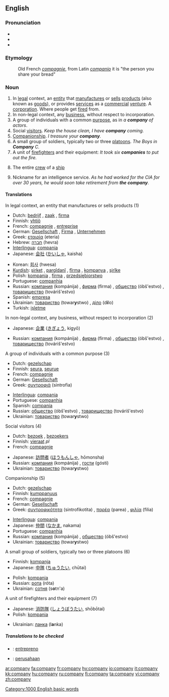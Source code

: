 ==English==

{{rank|persons|wrote|chief|611|company|sweet|duty|heavy}}

===Pronunciation===
*{{SAMPA|/"kVmp@ni/}}
*{{IPA|/'kʌmpəni/}}
*{{audio|en-us-company.ogg|Audio (US)}}

===Etymology===
:Old French ''[[compagnie]]'', from Latin ''[[companio]]'' it is "the person you share your bread"

===Noun===
{{en-noun|compan|ies}}

# In [[legal]] context, an [[entity]] that [[manufacture]]s or [[sell]]s [[product]]s (also known as [[goods]]), or provides [[services]] as a [[commercial]] [[venture]]. A [[corporation]]. Where people get [[fired]] from.
# In non-legal context, any [[business]], without respect to incorporation.
# A group of individuals with a common [[purpose]], as in ''a '''company''' of actors''.
# Social [[visitor]]s.   ''Keep the house clean, I have '''company''' coming.''
# [[Companion]]ship.  ''I treasure your '''company'''.''
# A small group of soldiers, typically two or three [[platoon]]s.  ''The Boys in '''Company''' C.''
# A unit of [[firefighter]]s and their equipment: ''It took six '''companies''' to put out the fire.''
# {{nautical}} The entire [[crew]] of a [[ship]]
# {{idiom}} Nickname for an intelligence service.  ''As he had worked for the CIA for over 30 years, he would soon take retirement from '''the company'''.''

====Translations====
;In legal context, an entity that manufactures or sells products (1)
{{top}}
*Dutch: [[bedrijf]] {{n}}, [[zaak]] {{f}}, [[firma]] {{f}}
*Finnish: [[yhtiö]]
*French: [[compagnie]] {{f}}, [[entreprise]] {{f}}
*German: [[Gesellschaft]] {{f}}, [[Firma]] {{f}}, [[Unternehmen]] {{n}}
*Greek: [[εταιρία]] (eteria) {{f}}
*Hebrew: [[חברה]] (hevra) {{f}}
*[[Interlingua]]: [[compania]]
*Japanese: [[会社]] ([[かいしゃ]], kaisha)
{{mid}}
*Korean: [[회사]] (hwesa)
*[[Kurdish]]: [[şirket]] {{f}}, [[pargîdanî]] {{f}}, [[fîrma]] {{f}}, [[kompanya]] {{f}}, [[şirîke]] {{f}}
*Polish: [[kompania]] {{f}}, [[firma]] {{f}}, [[przedsiębiorstwo]] {{n}}
*Portuguese: [[companhia]] {{f}}
*Russian: [[компания]] (kompánija) {{f}}, [[фирма]] (fírma) {{f}}, [[общество]] (óbš'estvo) {{n}}, [[товарищество]] (továriš'estvo) {{n}}
*Spanish: [[empresa]] {{f}}
*Ukrainian: [[товариство]] (towar'''y'''stwo) {{n}}, [[діло]] (d'''i'''lo) {{n}}
*Turkish: [[işletme]]
{{bottom}}

;In non-legal context, any business, without respect to incorporation (2)
{{top}}
*Japanese: [[企業]] ([[きぎょう]], kigyō)
{{mid}}
*Russian: [[компания]] (kompánija) {{f}}, [[фирма]] (fírma) {{f}}, [[общество]] (óbš'estvo) {{n}}, [[товарищество]] (továriš'estvo) {{n}}
{{bottom}}

;A group of individuals with a common purpose (3)
{{top}}
*Dutch: [[gezelschap]] {{n}}
*Finnish: [[seura]], [[seurue]]
*French: [[compagnie]] {{f}}
*German: [[Gesellschaft]] {{f}}
*Greek: [[συντροφιά]] (sintrofia) {{f}}
{{mid}}
*[[Interlingua]]: [[compania]]
*Portuguese: [[companhia]] {{f}}
*Spanish: [[compania]] {{f}}
*Russian: [[общество]] (óbš'estvo) {{n}}, [[товарищество]] (továriš'estvo) {{n}}
*Ukrainian: [[товариство]] (towar'''y'''stwo) {{n}}
{{bottom}}

;Social visitors (4)
{{top}}
*Dutch: [[bezoek]] {{n}}, [[bezoekers]] {{m}} {{p}}
*Finnish: [[vieraat]] ''pl''
*French: [[compagnie]] {{f}}
{{mid}}
*Japanese: [[訪問者]] ([[ほうもんしゃ]], hōmonsha)
*Russian: [[компания]] (kompánija) {{f}}, [[гости]] (gósti) {{p}}
*Ukrainian: [[товариство]] (towar'''y'''stwo) {{n}}
{{bottom}}

;Companionship (5)
{{top}}
*Dutch: [[gezelschap]] {{n}}
*Finnish: [[kumppanuus]]
*French: [[compagnie]] {{f}}
*German: [[Gesellschaft]] {{f}}
*Greek: [[συντροφικότητα]] (sintrofikotita) {{f}}, [[παρέα]] (parea) {{f}}, [[φιλία]] (filia) {{f}}
{{mid}}
*[[Interlingua]]: [[compania]]
*Japanese: [[仲間]] ([[なかま]], nakama)
*Portuguese: [[companhia]] {{f}}
*Russian: [[компания]] (kompánija) {{f}}, [[общество]] (óbš'estvo) {{n}}
*Ukrainian: [[товариство]] (towar'''y'''stwo) {{n}}
{{bottom}}

;A small group of soldiers, typically two or three platoons (6)
{{top}}
*Finnish: [[kompanja]]
*Japanese: [[中隊]] ([[ちゅうたい]], chūtai)
{{mid}}
*Polish: [[kompania]] {{f}}
*Russian: [[рота]] (róta) {{f}}
*Ukrainian: [[сотня]] (s'''o'''tn'a) {{f}}
{{bottom}}

;A unit of firefighters and their equipment (7)
{{top}}
*Japanese: [[消防隊]] ([[しょうぼうたい]], shōbōtai)
*Polish: [[kompania]] {{f}}
{{mid}}
*Ukrainian: [[ланка]] (l'''a'''nka) {{f}}
{{bottom}}

=====Translations to be checked=====
{{checktrans}}
{{top}}
*{{ttbc|Esperanto}}: [[entrepreno]]
{{mid}}
*{{ttbc|Indonesian}}: [[usaha|perusahaan]]
{{bottom}}

[[Category:1000 English basic words]]

[[ar:company]]
[[fa:company]]
[[fr:company]]
[[hy:company]]
[[io:company]]
[[it:company]]
[[kk:company]]
[[hu:company]]
[[ru:company]]
[[fi:company]]
[[ta:company]]
[[vi:company]]
[[zh:company]]